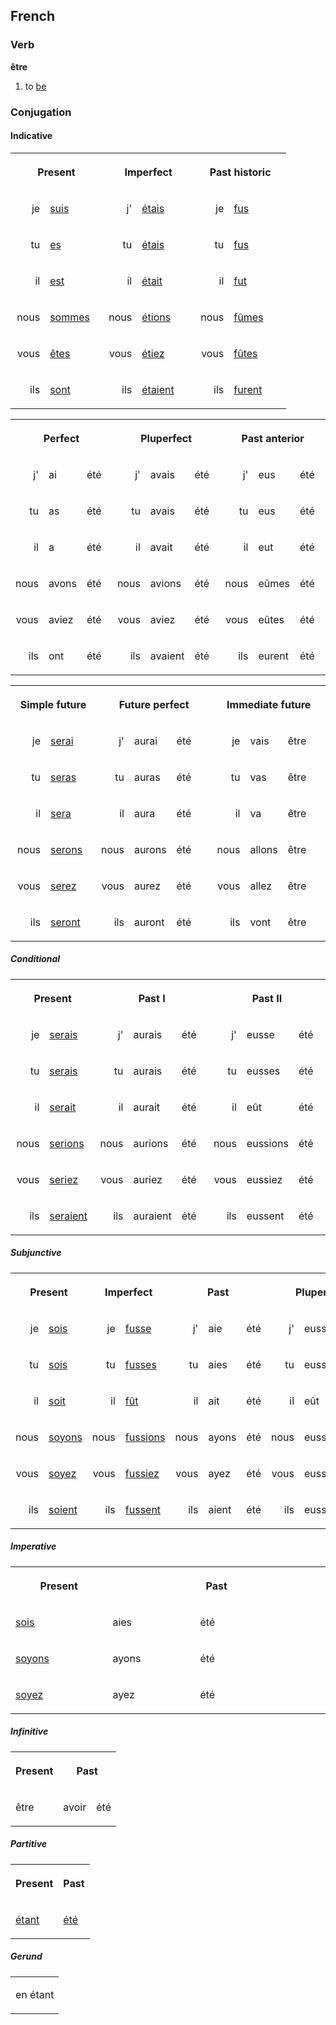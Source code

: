 ==French==
===Verb===
'''être'''

# to [[be]]

===Conjugation===
====Indicative====
<table width="96%">
<tr>
<th colspan=2>Present</th>
<th colspan=2>Imperfect</th>
<th colspan=2>Past historic</th>
</tr>
<tr>
<td align="right" width="12%">je</td><td width="20%">[[suis]]</td>
<td align="right" width="12%">j'</td><td width="20%">[[étais]]</td>
<td align="right" width="12%">je</td><td width="20%">[[fus]]</td>
</tr>
<tr>
<td align="right">tu</td><td>[[es]]</td>
<td align="right">tu</td><td>[[étais]]</td>
<td align="right">tu</td><td>[[fus]]</td>
</tr>
<tr>
<td align="right">il</td><td>[[est]]</td>
<td align="right">il</td><td>[[était]]</td>
<td align="right">il</td><td>[[fut]]</td>
</tr>
<tr>
<td align="right">nous</td><td>[[sommes]]</td>
<td align="right">nous</td><td>[[étions]]</td>
<td align="right">nous</td><td>[[fûmes]]</td>
</tr>
<tr>
<td align="right">vous</td><td>[[êtes]]</td>
<td align="right">vous</td><td>[[étiez]]</td>
<td align="right">vous</td><td>[[fûtes]]</td>
</tr>
<tr>
<td align="right">ils</td><td>[[sont]]</td>
<td align="right">ils</td><td>[[étaient]]</td>
<td align="right">ils</td><td>[[furent]]</td>
</tr>
</table>

<table width="96%">
<tr>
<th colspan=3>Perfect</th>
<th colspan=3>Pluperfect</th>
<th colspan=3>Past anterior</th>
</tr>
<tr>
<td align="right" width="5%">j'</td><td width="7%">ai</td><td width="20%">été</td>
<td align="right" width="5%">j'</td><td width="7%">avais</td><td width="20%">été</td>
<td align="right" width="5%">j'</td><td width="7%">eus</td><td width="20%">été</td>
</tr>
<tr>
<td align="right">tu</td><td>as</td><td>été</td>
<td align="right">tu</td><td>avais</td><td>été</td>
<td align="right">tu</td><td>eus</td><td>été</td>
</tr>
<tr>
<td align="right">il</td><td>a</td><td>été</td>
<td align="right">il</td><td>avait</td><td>été</td>
<td align="right">il</td><td>eut</td><td>été</td>
</tr>
<tr>
<td align="right">nous</td><td>avons</td><td>été</td>
<td align="right">nous</td><td>avions</td><td>été</td>
<td align="right">nous</td><td>eûmes</td><td>été</td>
</tr>
<tr>
<td align="right">vous</td><td>aviez</td><td>été</td>
<td align="right">vous</td><td>aviez</td><td>été</td>
<td align="right">vous</td><td>eûtes</td><td>été</td>
</tr>
<tr>
<td align="right">ils</td><td>ont</td><td>été</td>
<td align="right">ils</td><td>avaient</td><td>été</td>
<td align="right">ils</td><td>eurent</td><td>été</td>
</tr>
</table>

<table width="96%">
<tr>
<th colspan=2>Simple future</th>
<th colspan=3>Future perfect</th>
<th colspan=3>Immediate future</th>
</tr>
<tr>
<td align="right" width="12%">je</td><td width="20%">[[serai]]</td>
<td align="right" width="5%">j'</td><td width="7%">aurai</td><td width="20%">été</td>
<td align="right" width="5%">je</td><td width="7%">vais</td><td width="20%">être</td>
</tr>
<tr>
<td align="right">tu</td><td>[[seras]]</td>
<td align="right">tu</td><td>auras</td><td>été</td>
<td align="right">tu</td><td>vas</td><td>être</td>
</tr>
<tr><td align="right">il</td><td>[[sera]]</td>
<td align="right">il</td><td>aura</td><td>été</td>
<td align="right">il</td><td>va</td><td>être</td>
</tr>
<tr>
<td align="right">nous</td><td>[[serons]]</td>
<td align="right">nous</td><td>aurons</td><td>été</td>
<td align="right">nous</td><td>allons</td><td>être</td>
</tr>
<tr>
<td align="right">vous</td><td>[[serez]]</td>
<td align="right">vous</td><td>aurez</td><td>été</td>
<td align="right">vous</td><td>allez</td><td>être</td>
</tr>
<tr>
<td align="right">ils</td><td>[[seront]]</td>
<td align="right">ils</td><td>auront</td><td>été</td>
<td align="right">ils</td><td>vont</td><td>être</td>
</tr>
</table>

=====Conditional=====
<table width="96%">
<tr>
<th colspan=2>Present</th>
<th colspan=3>Past I</th>
<th colspan=3>Past II</th>
</tr>
<tr>
<td align="right" width="12%">je</td><td width="20%">[[serais]]</td>
<td align="right" width="5%">j'</td><td width="7%">aurais</td><td width="20%">été</td>
<td align="right" width="5%">j'</td><td width="7%">eusse</td><td width="20%">été</td>
</tr>
<tr>
<td align="right">tu</td><td>[[serais]]</td>
<td align="right">tu</td><td>aurais</td><td>été</td>
<td align="right">tu</td><td>eusses</td><td>été</td>
</tr>
<tr>
<td align="right">il</td><td>[[serait]]</td>
<td align="right">il</td><td>aurait</td><td>été</td>
<td align="right">il</td><td>eût</td><td>été</td>
</tr>
<tr>
<td align="right">nous</td><td>[[serions]]</td>
<td align="right">nous</td><td>aurions</td><td>été</td>
<td align="right">nous</td><td>eussions</td><td>été</td>
</tr>
<tr>
<td align="right">vous</td><td>[[seriez]]</td>
<td align="right">vous</td><td>auriez</td><td>été</td>
<td align="right">vous</td><td>eussiez</td><td>été</td>
</tr>
<tr>
<td align="right">ils</td><td>[[seraient]]</td>
<td align="right">ils</td><td>auraient</td><td>été</td>
<td align="right">ils</td><td>eussent</td><td>été</td>
</tr>
</table>
=====Subjunctive=====
<table width="96%">
<tr>
<th colspan=2>Present</th><th colspan=2>Imperfect</th>
<th colspan=3>Past</th><th colspan=3>Pluperfect</th>
</tr>
<tr>
<td align="right" width="10%">je</td><td width="15%">[[sois]]</td>
<td align="right" width="10%">je</td><td width="15%">[[fusse]]</td>
<td align="right" width="4%">j'</td><td width="6%">aie</td><td width="15%">été</td>
<td align="right" width="5%">j'</td><td width="6%">eusse</td><td width="15%">été</td>
</tr>
<tr>
<td align="right">tu</td><td>[[sois]]</td>
<td align="right">tu</td><td>[[fusses]]</td>
<td align="right">tu</td><td>aies</td><td>été</td>
<td align="right">tu</td><td>eusses</td><td>été</td>
</tr>
<tr>
<td align="right">il</td><td>[[soit]]</td>
<td align="right">il</td><td>[[fût]]</td>
<td align="right">il</td><td>ait</td><td>été</td>
<td align="right">il</td><td>eût</td><td>été</td>
</tr>
<tr>
<td align="right">nous</td><td>[[soyons]]</td>
<td align="right">nous</td><td>[[fussions]]</td>
<td align="right">nous</td><td>ayons</td><td>été</td>
<td align="right">nous</td><td>eussions</td><td>été</td>
</tr>
<tr>
<td align="right">vous</td><td>[[soyez]]</td>
<td align="right">vous</td><td>[[fussiez]]</td>
<td align="right">vous</td><td>ayez</td><td>été</td>
<td align="right">vous</td><td>eussiez</td><td>été</td>
</tr>
<tr>
<td align="right">ils</td><td>[[soient]]</td>
<td align="right">ils</td><td>[[fussent]]</td>
<td align="right">ils</td><td>aient</td><td>été</td>
<td align="right">ils</td><td>eussent</td><td>été</td>
</tr>
</table>
=====Imperative=====
<table width="30%">
<tr><th>Present</th><th colspan=2>Past</th></tr>
<tr><td width="5%">[[sois]]</td><td width="5%">aies</td><td width="10%">été</td></tr>
<tr><td>[[soyons]]</td><td>ayons</td><td>été</td></tr>
<tr><td>[[soyez]]</td><td>ayez</td><td>été</td></tr>
</table>
=====Infinitive=====
<table>
<tr><th>Present</th><th colspan=2>Past</th></tr>
<tr><td>être</td><td>avoir</td><td>été</td></tr>
</table>
=====Partitive=====
<table>
<tr><th>Present</th><th>Past</th></tr>
<tr><td>[[étant]]</td><td>[[été]]</td></tr>
</table>
=====Gerund=====
<table>
<tr><td>en étant</td></tr>
</table>